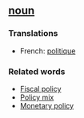 ==[[noun]]==

===Translations===
*French: [[politique]]

===Related words===
*[[Fiscal policy]]
*[[Policy mix]]
*[[Monetary policy]]